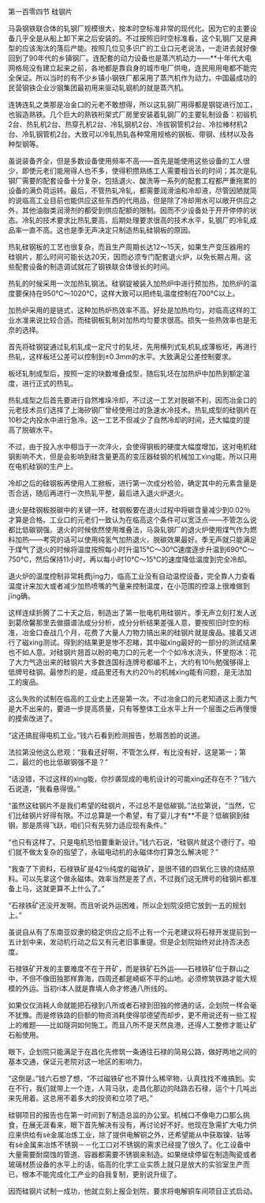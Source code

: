 

第一百零四节 硅钢片

马袅钢铁联合体的轧钢厂规模很大，按本时空标准非常的现代化。因为它的主要设备几乎全是从船上卸下来之后安装的。不过按照旧时空标准看，这个轧钢厂又是典型的应该淘汰的落后产能。按照几位见多识广的工业口元老说法，一走进去就好像回到了90年代的乡镇钢厂。连配套的动力设备也是蒸汽机动力――**十年代大电网格局没有建立起来之前，各地都是靠自身的城市电厂供电，连民用用电都不能完全保证。所以当时的有不少乡镇小钢铁厂都采用了蒸汽机作为动力。中国最成功的民营钢铁企业沙钢集团最初用来驱动轧钢机的就是蒸汽机。

连铸连轧之类那是冶金口的元老不敢想得，所以这轧钢厂用得都是钢锭进行加工，也锻造熟铁。几个巨大的熟铁桁架式厂房里安装着轧钢厂的主要轧制设备：初锻机2台、热轧机2台、热穿孔机2台、冷轧钢机2台、冷拔钢管机2台、冷拉棒材机2台、冷轧钢管机2台。大致可以冷轧热轧各种常用规格的钢板、带钢、线材以及各种型钢等。

虽说装备齐全，但是多数设备使用频率不高――首先是能使用这些设备的工人很少，即使元老们能用得人也不多，使得积攒熟练工人需要相当长的时间；其次是轧钢厂需要的配套设备十分复杂，包括退火、酸洗等一系列的配套工程都严重拖累的设备的满负荷运转。最后，不管热轧冷轧，都需要润滑油和冷却液，尽管因陋就简的说临高工业目前也能供应这些东西的代用品，但是除了冷却用水可以敞开供应之外，其他油脂类润滑剂的都受到供应配额的限制。因而不少设备处于开开停停的状态。冷轧的技术要求比热轧要高，后期处理要求很高的技术水平，轧钢厂的冷轧成品率一直不高。这也是季无声决定只制造热轧硅钢板的原因。

热轧硅钢板的工艺也很复杂，而且生产周期长达12～15天，如果生产变压器用的硅钢片，那么时间可能长达20天，因而必须专门配套退火炉，以免长期占用。这些配套设备的制造调试就花了钢铁联合体很长的时间。

热轧的时候采用一次加热轧钢法。硅钢锭被装入加热炉中进行预加热，加热炉的温度要保持在950℃～1020℃，这样大致可以把终轧温度控制在700℃以上。

加热炉采用的是链式，这种加热炉热效率不高。好处是加热均匀，对临高这样的工业水准来说比较合适。而硅钢板轧制对加热均匀要求很高。损失一些热效率也是无奈的选择。

首先将硅钢锭通过轧机轧成一定尺寸的轧坯，先用横列式轧机轧成薄板坯，再进行热轧，这样板坯公差可以控制到±0.3mm的水平。大致满足公差控制要求。

板坯轧制成型后，按照一定的块数堆叠成型，随后轧坯在加热炉中加热到额定温度，进行正式的热轧。

热轧成型之后首先要进行自然堆垛冷却，不过这一工艺对脱碳不利，因而冶金口的元老技术员们选择了上海矽钢厂曾经使用过的急速水冷技术。热轧成型的硅钢片在10秒之内投水中进行急冷。这一工艺不但减少了自然冷却的时间，还大幅度的提高了脱碳水平。

不过，由于投入水中相当于一次淬火，会使得钢板的硬度大幅度增加，这对电机硅钢影响不大，但是会影响到硅含量更高的变压器硅钢的机械加工xìng能，所以只用在电机硅钢的生产上。

冷却之后的硅钢板再使用人工掀板，进行第一次成分检验，确定其中的元素含量是否合适，随后再进行一次热轧平整，最后进入退火炉退火。

退火是硅钢板脱碳中的关键一环，硅钢板要在退火过程中将碳含量减少到0.02％才算是合格。工业口的元老们一致认为在临高这个条件可以宽泛点――不管怎么说都比低碳钢强。退火的时候依然使用堆叠法，马袅轧钢厂的退火炉使用煤气作为燃料加热――考究的话可以使用纯氢气加热退火，脱碳效果最好。季无声就只能满足于煤气了退火的时候将温度按照每小时升温15℃～30℃速度逐步升温到690℃～750℃，然后保持11小时，再以每小时10℃～15℃的速度降低温度到完全冷却。

退火炉的温度控制非常耗费jīng力，临高工业没有自动温控设备，完全靠人力查看温度计来加大或者减少加热喷嘴的气量来控制温度，在小范围的控温上很难做到jīng确。

这样连续折腾了二十天之后，制造出了第一批电机用硅钢片。季无声立刻打发人送到葛欣馨那里去做摄谱法成分分析，成分分析结果差强人意，要按照旧时空的标准，冶金口奋战几个月，花费了大量人力物力搞出来的硅钢片就是废品。接着又进行了磁xìng测试。得到的结果更是惨不忍睹，其中磁xìng最好的一部分的测试结果也不如人意。对硅钢片翘首以盼的电力口的元老一个个如冷水浇头，怀里抱冰：花了大力气造出来的硅钢片大多数连国标连牌号都编不上，大约有10％勉强够得上低牌号硅钢。最惨烈的是，成品里还有大约20％的机械xìng能有问题，是无法加工的废品。

这么失败的试制在临高的工业史上还是第一次。不过冶金口的元老知道这上面力气是大不出来的，要进一步提高质量，只有等整体工业水平上升一个层面之后再慢慢的摸索改进了。

“这还搞屁得电机工业。”钱六石看到检测报告，愁眉苦脸的说道。

法拉第没他这么悲观：“我看还好啊，不管怎么样，有比没有好，这是第一；第二，最烂的也比低碳钢强不是？”

“话没错，不过这样的xìng能，你抄袭现成的电机设计的可能xìng还存在不？”钱六石说道，“我看悬得很。”

“虽然这硅钢片不是我们希望的硅钢片，不过总不是低碳钢。”法拉第说，“当然，它们比硅钢片好得有限。不过总算是一个希望，有了婴儿才有**不是？低碳钢到硅钢，那是质得飞跃，咱们只有先努力适应现有条件。”

“也只有这样了。只是电机恐怕要重新设计。”钱六石说，“硅钢片就这个德行了。咱们就不做太复杂的指望了，永磁电动机的永磁体你打算怎么解决呢？”

“我查了下资料，石禄铁矿是42％纯度的磁铁矿，是很不错的四氧化三铁的烧结原料。可以先拿这个做永磁体。效率当然是差了点，不过我们这无牌号的硅钢片都准备上马，这就更算不上什么了。”

“石禄铁矿还没开发啊。而且听说外运困难，所以企划院没把它放到一五的规划上。”

虽说自从有了东南亚奴隶的稳定供应之后不止有一个元老建议将石禄开发提前到一五计划中来，发动机行动之后又有元老旧事重提。但是企划院始终对此持否决态度。

石禄铁矿开发的主要难度不在于开矿，而是铁矿石外运――石禄铁矿位于群山之中，不但不像田独那样靠海，四周还都是崎岖不平的山地。必须修筑铁路才能大规模的外运。当初rì本人就是靠填人命才修通八所线的。

如果仅仅消耗人命就能把石禄到八所或者石禄到田独的修通的话，企划院一样会毫不犹豫。而是修铁路的巨额的物资消耗使得邬德望而却步，更不用说还有一些工程上的难题――比如隧洞如何施工。而且八所不是天然良港，还得人工整修才能让矿石船使用。

眼下，企划院只能满足于在昌化先修筑一条通往石禄的简易公路，做好两地之间的基本交通，保证元老院对这一地区的影响力。

“这倒是。”钱六石想了想，“不过磁铁矿也不算什么稀罕物，认真找找不难搞到。实在不行，我们就带上一个连，人背马驮，走昌化那边的陆路去石禄，运个十几吨出来先用着。这总用不着多大的投资和立项了吧。”

硅钢项目的报告也在第一时间到了制造总监的办公室。机械口不像电力口那么挑食，在展无涯看来，眼下首先解决有没有，再讨论好不好。他现在急需扩大电力供应来供给有sè金属冶炼工业，除了提供电解铜之外，还希望能从中获取镍、钴等有sè金属来冶炼不锈钢－－化工口对不锈钢的需求已经提了很久了。化工设备中大量需要耐腐蚀的管道、容器都需要不锈钢来制造。如果继续停留在制造陶瓷或者玻璃材质设备的水平上的话，临高的化学工业实质上就只是放大的实验室生产而已，根本不能完成化工产业的自我复制，更别说升级了。

因而硅钢片试制一成功，他就立刻上报企划院，要求将电解铜车间项目正式启动。

